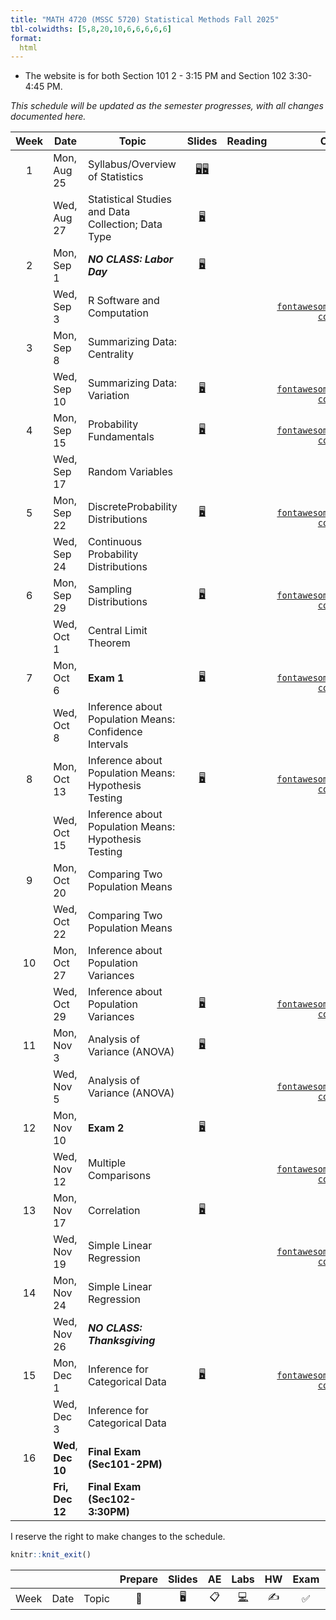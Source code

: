 ```yaml
---
title: "MATH 4720 (MSSC 5720) Statistical Methods Fall 2025"
tbl-colwidths: [5,8,20,10,6,6,6,6,6]
format:
  html
---
```


-   The website is for both Section 101 2 - 3:15 PM and Section 102 3:30-4:45 PM.

*This schedule will be updated as the semester progresses, with all changes documented here.*

::: column-screen-inset-right
| Week | Date | Topic | Slides | Reading | Code | Homework | Quiz | Project |
|:-------:|---------|---------|:-------:|:-------:|:-------:|:-------:|:-------:|:-------:|
| 1 | Mon, Aug 25 | Syllabus/Overview of Statistics | [🖥️](slides/01-syllabus.html "Syllabus")[🖥️](slides/02-overview.html "Overview") |  |  |  |  |  |
|  | Wed, Aug 27 | Statistical Studies and Data Collection; Data Type | [🖥️](slides/03-bias-var.html "bias-var-tradeoff") |  |  |  |  |  |
| 2 | Mon, Sep 1 | ***NO CLASS: Labor Day*** | [🖥️](slides/04-lin-reg.html "Linear regression") |  |  |  |  |  |
|  | Wed, Sep 3 | R Software and Computation |  |  | [`r fontawesome::fa("file-code")`](code/04-linear-reg-code.html "04-linear-reg-code") |  |  |  |
| 3 | Mon, Sep 8 | Summarizing Data: Centrality |  |  |  | [✍️ HW1](/hw/hw-1.html "Homework 1") |  |  |
|  | Wed, Sep 10 | Summarizing Data: Variation | [🖥️](slides/05-ridge-cv.html "Ridge regression and cross validation") |  | [`r fontawesome::fa("file-code")`](code/05-ridge-cv-code.html "05-ridge-cv-code") |  |  |  |
| 4 | Mon, Sep 15 | Probability Fundamentals | [🖥️](slides/06-lasso-vs.html "06-lasso-vs") |  | [`r fontawesome::fa("file-code")`](code/06-lasso-vs-code.html "06-lasso-vs-code") |  |  |  |
|  | Wed, Sep 17 | Random Variables |  |  |  |  |  |  |
| 5 | Mon, Sep 22 | DiscreteProbability Distributions | [🖥️](slides/07-splines.html "07-splines") |  | [`r fontawesome::fa("file-code")`](code/07-splines-code.html "07-splines-code") |  |  |  |
|  | Wed, Sep 24 | Continuous Probability Distributions |  |  |  | HW 1 Due |  |  |
| 6 | Mon, Sep 29 | Sampling Distributions | [🖥️](slides/08-bayes.html "08-bayes") |  | [`r fontawesome::fa("file-code")`](code/08-bayes-code.html "08-bayes-code") | [✍️ HW2](/hw/hw-2.html "Homework 2") |  |  |
|  | Wed, Oct 1 | Central Limit Theorem |  |  |  |  |  | [✅](present-description.html#timeline-and-things-to-do "Midterm presentation 1") Team up Due |
| 7 | Mon, Oct 6 | **Exam 1** | [🖥️](slides/09-class-glm.html "09-class-glm") |  | [`r fontawesome::fa("file-code")`](code/09-class-glm-code.html "09-class-glm-code") |  |  |  |
|  | Wed, Oct 8 | Inference about Population Means: Confidence Intervals |  |  |  | HW 2 Due |  | [✅](present-description.html#proposal "Midterm presentation 1") Proposal Due |
| 8 | Mon, Oct 13 | Inference about Population Means: Hypothesis Testing | [🖥️](slides/10-generative.html "10-generative") |  | [`r fontawesome::fa("file-code")`](code/10-generative-code.html "10-generative-code") |  |  |  |
|  | Wed, Oct 15 | Inference about Population Means: Hypothesis Testing |  |  |  | [✍️ HW3](/hw/hw-3.html "Homework 3") |  | [✅](present-description.html#materials "Midterm presentation 1") Materials Due |
| 9 | Mon, Oct 20 | Comparing Two Population Means |  |  |  |  |  |  |
|  | Wed, Oct 22 | Comparing Two Population Means |  |  |  |  |  |  |
| 10 | Mon, Oct 27 | Inference about Population Variances |  |  |  |  |  |  |
|  | Wed, Oct 29 | Inference about Population Variances | [🖥️](slides/11-knn.html "11-knn") |  | [`r fontawesome::fa("file-code")`](code/11-knn-code.html "11-knn-code") |  |  |  |
| 11 | Mon, Nov 3 | Analysis of Variance (ANOVA) | [🖥️](slides/12-gp.html "12-gp") |  |  |  |  |  |
|  | Wed, Nov 5 | Analysis of Variance (ANOVA) |  |  | [`r fontawesome::fa("file-code")`](code/12-gp-code.html "12-gp-code") |  |  |  |
| 12 | Mon, Nov 10 | **Exam 2** | [🖥️](slides/13-svm.html "13-svm") |  |  |  |  |  |
|  | Wed, Nov 12 | Multiple Comparisons |  |  | [`r fontawesome::fa("file-code")`](code/13-svm-code.html "13-svm-code") | HW 3 Due |  |  |
| 13 | Mon, Nov 17 | Correlation | [🖥️](slides/14-tree.html "14-tree") |  |  |  |  | Proposal-2 Due |
|  | Wed, Nov 19 | Simple Linear Regression |  |  | [`r fontawesome::fa("file-code")`](code/14-tree-code.html "14-tree-code") | [✍️ HW4](/hw/hw-4.html "hw-4") |  |  |
| 14 | Mon, Nov 24 | Simple Linear Regression |  |  |  |  |  | [✅](present-description-2.html#proposal "Presentation II Guideline") Project-2 Guideline |
|  | Wed, Nov 26 | ***NO CLASS: Thanksgiving*** |  |  |  |  |  |  |
| 15 | Mon, Dec 1 | Inference for Categorical Data | [🖥️](slides/15-pca.html "15-pca") |  | [`r fontawesome::fa("file-code")`](code/15-pca-code.html "15-pca-code") |  |  |  |
|  | Wed, Dec 3 | Inference for Categorical Data |  |  |  |  |  |  |
| 16 | **Wed**, **Dec 10** | **Final Exam (Sec101-2PM)** |  |  |  | HW 4 Due |  |  |
|  | **Fri, Dec 12** | **Final Exam (Sec102-3:30PM)** |  |  |  |  |  | [✅](project-description.html "Final project guideline") Final project guideline |
:::

I reserve the right to make changes to the schedule.

```r
knitr::knit_exit()
```

|   |   |   | Prepare | Slides | AE | Labs | HW | Exam | Project |
|--------|--------|--------|:------:|:------:|:------:|:------:|:------:|:------:|:------:|
| Week | Date | Topic | 📖 | 🖥️ | 📋 | [💻](https://sakai.duke.edu/samigo-app/servlet/Login?id=6fa7ebf3-01af-42a6-91ba-3e813d3901221641094171786) | ✍️ | ✅ | 📂 |
